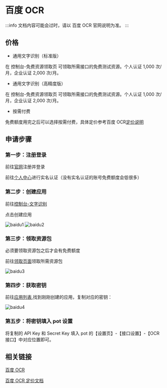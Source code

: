 # 百度 OCR

:::info
文档内容可能会过时，请以 百度 OCR 官网说明为准。
:::

## 价格

- 通用文字识别（标准版）

在 控制台-免费资源领取页 可领取所需接口的免费测试资源。个人认证 1,000 次/月，企业认证 2,000 次/月。

- 通用文字识别（高精度版）

在 控制台-免费资源领取页 可领取所需接口的免费测试资源。个人认证 1,000 次/月，企业认证 2,000 次/月。

- 按需付费

免费额度用完之后可以选择按需付费，具体定价参考百度 OCR[定价说明](https://ai.baidu.com/ai-doc/OCR/9k3h7xuv6)

## 申请步骤

### 第一步：注册登录

前往[官网](https://ai.baidu.com/)注册并登录

前往[个人中心](https://console.bce.baidu.com/iam/#/iam/baseinfo)进行实名认证（没有实名认证的账号免费额度会低很多）

### 第二步：创建应用

前往[控制台-文字识别](https://console.bce.baidu.com/ai/#/ai/ocr/overview/index)

点击创建应用

![baidu1](./asset/baidu1.png)
![baidu2](./asset/baidu2.png)

### 第三步：领取资源包

必须要领取资源包之后才会有免费额度

前往[领取页面](https://console.bce.baidu.com/ai/#/ai/ocr/overview/resource/getFree)领取所需资源包

![baidu3](./asset/baidu3.png)

### 第四步：获取密钥

前往[应用列表](https://console.bce.baidu.com/ai/#/ai/ocr/app/list),找到刚刚创建的应用，复制对应的密钥：

![baidu4](./asset/baidu4.png)

### 第五步：将密钥填入 pot 设置

将复制的 API Key 和 Secret Key 填入 pot 的【设置页】-【接口设置】-【OCR 接口】中对应位置即可。

## 相关链接

[百度 OCR](https://ai.baidu.com/tech/ocr/general)

[百度 OCR 定价文档](https://ai.baidu.com/ai-doc/OCR/9k3h7xuv6)

<div
  class="wwads-cn wwads-vertical wwads-sticky"
  data-id="285"
  style={{ maxWidth: "180px" }}
></div>

